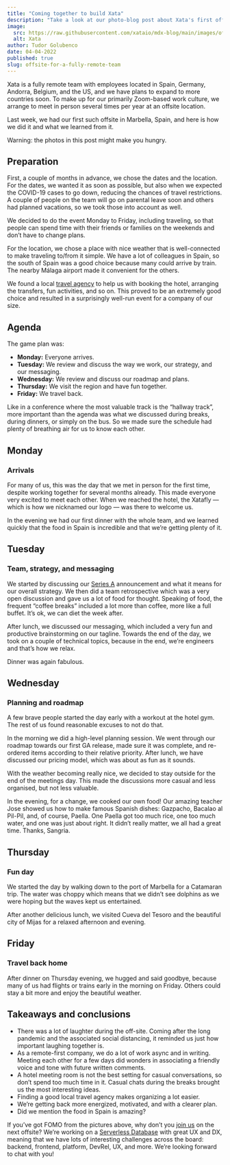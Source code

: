 ```yaml
---
title: "Coming together to build Xata"
description: "Take a look at our photo-blog post about Xata's first off-site, featuring insights on our learnings."
image:
  src: https://raw.githubusercontent.com/xataio/mdx-blog/main/images/offsite-for-a-fully-remote-team.png
  alt: Xata
author: Tudor Golubenco
date: 04-04-2022
published: true
slug: offsite-for-a-fully-remote-team
---
```


Xata is a fully remote team with employees located in Spain, Germany, Andorra, Belgium, and the US, and we have plans to expand to more countries soon. To make up for our primarily Zoom-based work culture, we arrange to meet in person several times per year at an offsite location.

Last week, we had our first such offsite in Marbella, Spain, and here is how we did it and what we learned from it.

Warning: the photos in this post might make you hungry.

## Preparation

First, a couple of months in advance, we chose the dates and the location. For the dates, we wanted it as soon as possible, but also when we expected the COVID-19 cases to go down, reducing the chances of travel restrictions. A couple of people on the team will go on parental leave soon and others had planned vacations, so we took those into account as well.

We decided to do the event Monday to Friday, including traveling, so that people can spend time with their friends or families on the weekends and don’t have to change plans.

<ArticleImage
  src="https://github.com/xataio/mdx-blog/raw/main/images/vacaciones-en-marbella.jpg"
  width="768"
  height="213"
  alt="Marbella from above"
  caption="Marbella from above"
  position="center"
/>

For the location, we chose a place with nice weather that is well-connected to make traveling to/from it simple. We have a lot of colleagues in Spain, so the south of Spain was a good choice because many could arrive by train. The nearby Málaga airport made it convenient for the others.

We found a local [travel agency](https://www.facebook.com/ViajesCarrefourSM/) to help us with booking the hotel, arranging the transfers, fun activities, and so on. This proved to be an extremely good choice and resulted in a surprisingly well-run event for a company of our size.

## Agenda

The game plan was:

- **Monday:** Everyone arrives.
- **Tuesday:** We review and discuss the way we work, our strategy, and our messaging.
- **Wednesday:** We review and discuss our roadmap and plans.
- **Thursday:** We visit the region and have fun together.
- **Friday:** We travel back.

Like in a conference where the most valuable track is the “hallway track”, more important than the agenda was what we discussed during breaks, during dinners, or simply on the bus. So we made sure the schedule had plenty of breathing air for us to know each other.

## Monday
### Arrivals

For many of us, this was the day that we met in person for the first time, despite working together for several months already. This made everyone very excited to meet each other. When we reached the hotel, the Xatafly — which is how we nicknamed our logo — was there to welcome us.

In the evening we had our first dinner with the whole team, and we learned quickly that the food in Spain is incredible and that we’re getting plenty of it.

<ArticleImage
  src="https://github.com/xataio/mdx-blog/raw/main/images/IMG_6425.jpg"
  width="768"
  height="578"
  alt="The team arrives"
  caption="The team arrives"
  position="center"
/>

## Tuesday
### Team, strategy, and messaging

We started by discussing our [Series A](https://xata.io/blog/xata-series-a-announcement) announcement and what it means for our overall strategy. We then did a team retrospective which was a very open discussion and gave us a lot of food for thought. Speaking of food, the frequent “coffee breaks” included a lot more than coffee, more like a full buffet. It’s ok, we can diet the week after.

<ArticleImage
  src="https://github.com/xataio/mdx-blog/raw/main/images/DSC04288.jpg"
  width="768"
  height="512"
  alt="Meeting time"
  caption="Tuesday in the meeting room"
  position="center"
/>

After lunch, we discussed our messaging, which included a very fun and productive brainstorming on our tagline. Towards the end of the day, we took on a couple of technical topics, because in the end, we’re engineers and that’s how we relax.

Dinner was again fabulous.

<ArticleImage
  src="https://github.com/xataio/mdx-blog/raw/main/images/IMG_6451.jpg"
  width="768"
  height="1024"
  alt="dinner time"
  caption="Dinner time"
  position="center"
/>

## Wednesday
### Planning and roadmap

A few brave people started the day early with a workout at the hotel gym. The rest of us found reasonable excuses to not do that.

In the morning we did a high-level planning session. We went through our roadmap towards our first GA release, made sure it was complete, and re-ordered items according to their relative priority. After lunch, we have discussed our pricing model, which was about as fun as it sounds.

With the weather becoming really nice, we decided to stay outside for the end of the meetings day. This made the discussions more casual and less organised, but not less valuable.

<ArticleImage
  src="https://github.com/xataio/mdx-blog/raw/main/images/IMG_6474.jpg"
  width="768"
  height="576"
  alt="The founding team"
  caption="The founding team"
  position="center"
/>

In the evening, for a change, we cooked our own food! Our amazing teacher Jose showed us how to make famous Spanish dishes: Gazpacho, Bacalao al Pil-Pil, and, of course, Paella. One Paella got too much rice, one too much water, and one was just about right. It didn’t really matter, we all had a great time. Thanks, Sangria.

<ArticleImage
  src="https://github.com/xataio/mdx-blog/raw/main/images/DSC04492.jpg"
  width="768"
  height="512"
  alt="Yannis likes it"
  caption="Yannis likes it"
  position="center"
/>

## Thursday
### Fun day

We started the day by walking down to the port of Marbella for a Catamaran trip. The water was choppy which means that we didn’t see dolphins as we were hoping but the waves kept us entertained.

After another delicious lunch, we visited Cueva del Tesoro and the beautiful city of Mijas for a relaxed afternoon and evening.

<ArticleImage
  src="https://github.com/xataio/mdx-blog/raw/main/images/DSC04643.jpg"
  width="768"
  height="1152"
  alt="Xata cat"
  caption="Xata cat"
  position="center"
/>

## Friday
### Travel back home

After dinner on Thursday evening, we hugged and said goodbye, because many of us had flights or trains early in the morning on Friday. Others could stay a bit more and enjoy the beautiful weather.

<ArticleImage
  src="https://github.com/xataio/mdx-blog/raw/main/images/PXL_20220401_113036856.jpg"
  width="768"
  height="578"
  alt="Malaga city center"
  caption="Malaga city center"
  position="center"
/>

## Takeaways and conclusions

- There was a lot of laughter during the off-site. Coming after the long pandemic and the associated social distancing, it reminded us just how important laughing together is.
- As a remote-first company, we do a lot of work async and in writing. Meeting each other for a few days did wonders in associating a friendly voice and tone with future written comments.
- A hotel meeting room is not the best setting for casual conversations, so don’t spend too much time in it. Casual chats during the breaks brought us the most interesting ideas.
- Finding a good local travel agency makes organizing a lot easier.
- We’re getting back more energized, motivated, and with a clearer plan.
- Did we mention the food in Spain is amazing?

<ArticleImage
  src="https://github.com/xataio/mdx-blog/raw/main/images/Studio_Project.jpeg"
  width="1920"
  height="1920"
  alt="Xata wants you"
  caption="Xata wants you"
  position="center"
/>

If you’ve got FOMO from the pictures above, why don’t you [join us](https://join.com/companies/xata) on the next offsite? We’re working on a [Serverless Database](https://xata.io/) with great UX and DX, meaning that we have lots of interesting challenges across the board: backend, frontend, platform, DevRel, UX, and more. We’re looking forward to chat with you!
